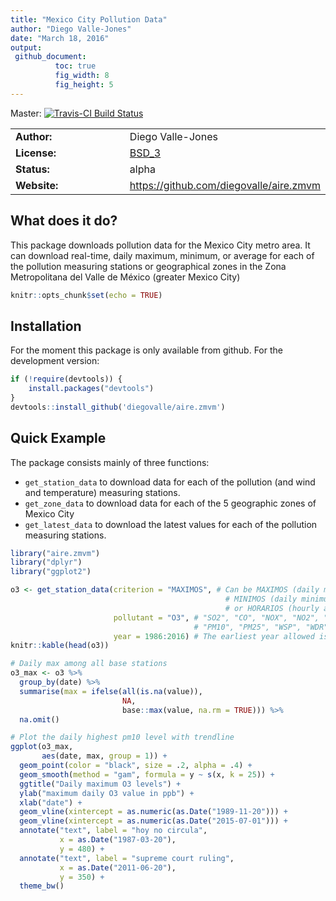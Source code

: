 ```yaml
---
title: "Mexico City Pollution Data"
author: "Diego Valle-Jones"
date: "March 18, 2016"
output: 
 github_document:
          toc: true
          fig_width: 8
          fig_height: 5
---
```


Master: [![Travis-CI Build Status](https://travis-ci.org/diegovalle/aire.zmvm.svg?branch=master)](https://travis-ci.org/diegovalle/aire.zmvm) 

|              |          |
|--------------|---------------|
| __Author:__ | Diego Valle-Jones |
| __License:__ | [BSD_3](https://opensource.org/licenses/BSD-3-Clause) |
| __Status:__ | alpha |
| __Website:__ | [https://github.com/diegovalle/aire.zmvm](https://github.com/diegovalle/aire.zmvm) |


## What does it do?

This package downloads pollution data for the Mexico City metro area. It can download real-time, daily maximum, minimum, or average for each of the pollution measuring stations or geographical zones in the Zona Metropolitana del Valle de México (greater Mexico City)


```r
knitr::opts_chunk$set(echo = TRUE)
```

## Installation

For the moment this package is only available from github. For the development version:

```r
if (!require(devtools)) {
    install.packages("devtools")
}
devtools::install_github('diegovalle/aire.zmvm')
```

## Quick Example

The package consists mainly of three functions: 

* ```get_station_data``` to download data for each of the pollution (and wind and temperature) measuring stations.
* ```get_zone_data``` to download data for each of the 5 geographic zones of Mexico City 
* ```get_latest_data``` to download the latest values for each of the pollution measuring stations.

```r
library("aire.zmvm")
library("dplyr")
library("ggplot2")

o3 <- get_station_data(criterion = "MAXIMOS", # Can be MAXIMOS (daily maximum), 
                                                # MINIMOS (daily minimum), 
                                                # or HORARIOS (hourly average)
                       pollutant = "O3", # "SO2", "CO", "NOX", "NO2", "NO", "O3", 
                                         # "PM10", "PM25", "WSP", "WDR", "TMP", "RH"
                       year = 1986:2016) # The earliest year allowed is 1986
knitr::kable(head(o3))

# Daily max among all base stations
o3_max <- o3 %>% 
  group_by(date) %>% 
  summarise(max = ifelse(all(is.na(value)),
                         NA,
                         base::max(value, na.rm = TRUE))) %>%
  na.omit()

# Plot the daily highest pm10 level with trendline
ggplot(o3_max, 
       aes(date, max, group = 1)) +
  geom_point(color = "black", size = .2, alpha = .4) +
  geom_smooth(method = "gam", formula = y ~ s(x, k = 25)) +
  ggtitle("Daily maximum O3 levels") +
  ylab("maximum daily O3 value in ppb") +
  xlab("date") +
  geom_vline(xintercept = as.numeric(as.Date("1989-11-20"))) +
  geom_vline(xintercept = as.numeric(as.Date("2015-07-01"))) +
  annotate("text", label = "hoy no circula", 
           x = as.Date("1987-03-20"),
           y = 480) +
  annotate("text", label = "supreme court ruling", 
           x = as.Date("2011-06-20"),
           y = 350) +
  theme_bw()
```
